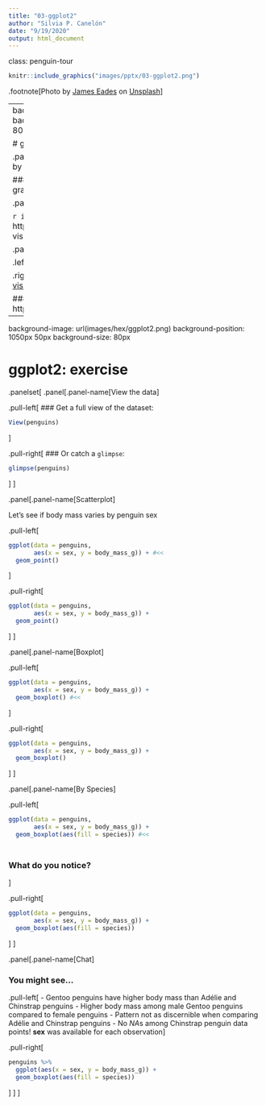 ```yaml
---
title: "03-ggplot2"
author: "Silvia P. Canelón"
date: "9/19/2020"
output: html_document
---
```


class: penguin-tour

```r
knitr::include_graphics("images/pptx/03-ggplot2.png")
```

.footnote[<span>Photo by <a href="https://unsplash.com/@eadesstudio?utm_source=unsplash&amp;utm_medium=referral&amp;utm_content=creditCopyText">James Eades</a> on <a href="https://unsplash.com/collections/12240655/palmerpenguins/d5aed8c855e26061e5e651d3f180b76d?utm_source=unsplash&amp;utm_medium=referral&amp;utm_content=creditCopyText">Unsplash</a></span>
]

---
background-image: url(images/hex/ggplot2.png)
background-position: 1050px 50px
background-size: 80px
  
# ggplot2: info

.panelset[
.panel[.panel-name[Overview]
### Let's start by making a simple plot of our data!

### `ggplot2` uses the "Grammar of Graphics" and layers graphical components together to create a plot.
]

.panel[.panel-name[Cheatsheet]

`r icon::fa("file-pdf")` PDF: https://github.com/rstudio/cheatsheets/raw/master/data-visualization-2.1.pdf
![](https://raw.githubusercontent.com/rstudio/cheatsheets/master/pngs/thumbnails/data-visualization-cheatsheet-thumbs.png)
]

.panel[.panel-name[Reading]

.left-column[
```r
knitr::include_graphics("images/r4ds-cover.png")
```
]

.right-column[
### R for Data Science: [Ch 3 Data visualization](https://r4ds.had.co.nz/data-visualisation.html)

### Package documentation: https://ggplot2.tidyverse.org/
]
]
]

---
background-image: url(images/hex/ggplot2.png)
background-position: 1050px 50px
background-size: 80px

# ggplot2: exercise

.panelset[
.panel[.panel-name[View the data]

.pull-left[
### Get a full view of the dataset:
```r
View(penguins)
```
]

.pull-right[
### Or catch a `glimpse`:
```r
glimpse(penguins)
```
]
]

.panel[.panel-name[Scatterplot]

Let's see if body mass varies by penguin sex

.pull-left[
```r
ggplot(data = penguins, 
       aes(x = sex, y = body_mass_g)) + #<<
  geom_point()
```
]

.pull-right[
```r
ggplot(data = penguins, 
       aes(x = sex, y = body_mass_g)) +
  geom_point()
```
]
]

.panel[.panel-name[Boxplot]

.pull-left[
```r
ggplot(data = penguins, 
       aes(x = sex, y = body_mass_g)) +
  geom_boxplot() #<<
```
]

.pull-right[
```r
ggplot(data = penguins, 
       aes(x = sex, y = body_mass_g)) +
  geom_boxplot()
```
]
]

.panel[.panel-name[By Species]

.pull-left[
```r
ggplot(data = penguins, 
       aes(x = sex, y = body_mass_g)) +
  geom_boxplot(aes(fill = species)) #<<
```

### <br/> What do you notice?
]

.pull-right[
```r
ggplot(data = penguins, 
       aes(x = sex, y = body_mass_g)) +
  geom_boxplot(aes(fill = species))
```
]
]

.panel[.panel-name[Chat]

### You might see...

.pull-left[
- Gentoo penguins have higher body mass than Adélie and Chinstrap penguins
- Higher body mass among male Gentoo penguins compared to female penguins
- Pattern not as discernible when comparing Adélie and Chinstrap penguins
- No *NA*s among Chinstrap penguin data points! **sex** was available for each observation
]

.pull-right[
```r
penguins %>%
  ggplot(aes(x = sex, y = body_mass_g)) +
  geom_boxplot(aes(fill = species))
```
]
]
]
